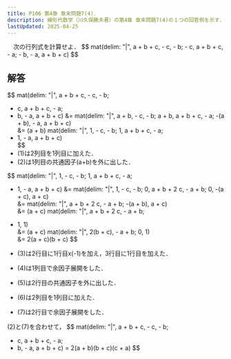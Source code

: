 ```yaml
---
title: P106 第4章 章末問題7(4)．
description: 線形代数学（川久保勝夫著）の第4章 章末問題7(4)の１つの回答例を示す．巻末の解答に途中計算がなく，不親切なので記しておく．
lastUpdated: 2025-04-25
---
```


<Card title="問題7(4)">
　次の行列式を計算せよ．
$$
mat(delim: "|", a + b + c, - c, - b;
- c, a + b + c, - a;
- b, - a, a + b + c)
$$
</Card>

## 解答
$$
mat(delim: "|", a + b + c, - c, - b;
- c, a + b + c, - a;
- b, - a, a + b + c)
&=
mat(delim: "|", a + b, - c, - b;
a + b, a + b + c, - a;
-(a + b), - a, a + b + c) \
&=
(a + b)
mat(delim: "|", 1, - c, - b;
1, a + b + c, - a;
- 1, - a, a + b + c) \
$$
- (1)は2列目を1列目に加えた．
- (2)は1列目の共通因子(a+b)を外に出した．

$$
mat(delim: "|", 1, - c, - b;
1, a + b + c, - a;
- 1, - a, a + b + c)
&=
mat(delim: "|", 1, - c, - b;
0, a + b + 2 c, - a + b;
0, -(a + c), a + c) \
&=
mat(delim: "|", a + b + 2 c, - a + b;
-(a + b), a + c) \
&=
(a + c)
mat(delim: "|", a + b + 2 c, - a + b;
- 1, 1) \
&=
(a + c)
mat(delim: "|", 2(b + c), - a + b;
0, 1) \
&=
2(a + c)(b + c)
$$

- (3)は2行目に1行目x(-1)を加え，3行目に1行目を加えた．
- (4)は1列目で余因子展開をした．
- (5)は2行目の共通因子を外に出した．
- (6)は2列目を1列目に加えた．
- (7)は2行目で余因子展開をした．

(2)と(7)を合わせて，
$$
mat(delim: "|", a + b + c, - c, - b;
- c, a + b + c, - a;
- b, - a, a + b + c)
=
2(a + b)(b + c)(c + a)
$$